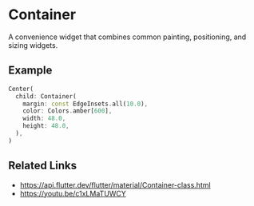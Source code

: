 
<Meta of={ContainerStories} />

# Container

A convenience widget that combines common painting, positioning, and sizing widgets.

<YouTubeVideoPlayer videoId="c1xLMaTUWCY" />

## Example

```dart liveslice=Container
Center(
  child: Container(
    margin: const EdgeInsets.all(10.0),
    color: Colors.amber[600],
    width: 48.0,
    height: 48.0,
  ),
)
```

## Related Links

- https://api.flutter.dev/flutter/material/Container-class.html
- https://youtu.be/c1xLMaTUWCY
